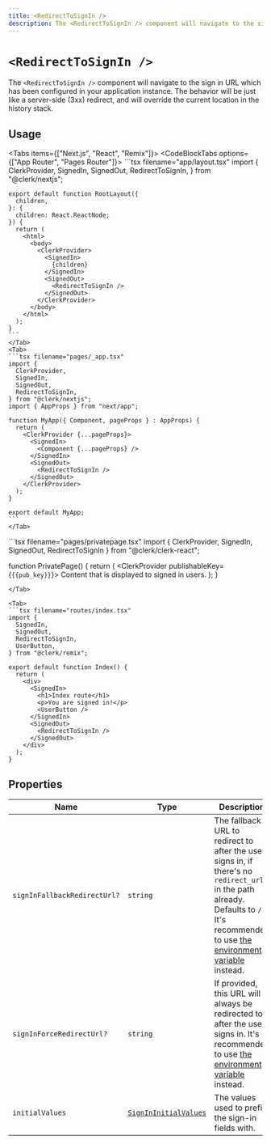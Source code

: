 ```yaml
---
title: <RedirectToSignIn />
description: The <RedirectToSignIn /> component will navigate to the sign in URL which has been configured in your application instance. The behavior will be just like a server-side (3xx) redirect, and will override the current location in the history stack.
---
```


# `<RedirectToSignIn />`

The `<RedirectToSignIn />` component will navigate to the sign in URL which has been configured in your application instance. The behavior will be just like a server-side (3xx) redirect, and will override the current location in the history stack.

## Usage

<InjectKeys>

<Tabs items={["Next.js", "React", "Remix"]}>
  <CodeBlockTabs options={["App Router", "Pages Router"]}>
    <Tab>
    ```tsx filename="app/layout.tsx"
    import {
      ClerkProvider,
      SignedIn,
      SignedOut,
      RedirectToSignIn,
    } from "@clerk/nextjs";

    export default function RootLayout({
      children,
    }: {
      children: React.ReactNode;
    }) {
      return (
        <html>
          <body>
            <ClerkProvider>
              <SignedIn>
                {children}
              </SignedIn>
              <SignedOut>
                <RedirectToSignIn />
              </SignedOut>
            </ClerkProvider>
          </body>
        </html>
      );
    }
    ```
    </Tab>
    <Tab>
    ```tsx filename="pages/_app.tsx"
    import {
      ClerkProvider,
      SignedIn,
      SignedOut,
      RedirectToSignIn,
    } from "@clerk/nextjs";
    import { AppProps } from "next/app";

    function MyApp({ Component, pageProps } : AppProps) {
      return (
        <ClerkProvider {...pageProps}>
          <SignedIn>
            <Component {...pageProps} />
          </SignedIn>
          <SignedOut>
            <RedirectToSignIn />
          </SignedOut>
        </ClerkProvider>
      );
    }

    export default MyApp;
    ```
    </Tab>
  </CodeBlockTabs>
  <Tab>
  ```tsx filename="pages/privatepage.tsx"
  import {
    ClerkProvider,
    SignedIn,
    SignedOut,
    RedirectToSignIn
  } from "@clerk/clerk-react";

  function PrivatePage() {
    return (
      <ClerkProvider publishableKey={`{{pub_key}}`}>
        <SignedIn>
          Content that is displayed to signed in
          users.
        </SignedIn>
        <SignedOut>
          <RedirectToSignIn />
        </SignedOut>
      </div>
    );
  }

  ```
  </Tab>

  <Tab>
  ```tsx filename="routes/index.tsx"
  import {
    SignedIn,
    SignedOut,
    RedirectToSignIn,
    UserButton,
  } from "@clerk/remix";

  export default function Index() {
    return (
      <div>
        <SignedIn>
          <h1>Index route</h1>
          <p>You are signed in!</p>
          <UserButton />
        </SignedIn>
        <SignedOut>
          <RedirectToSignIn />
        </SignedOut>
      </div>
    );
  }
  ```
  </Tab>
</Tabs>

</InjectKeys>

## Properties

| Name | Type | Description |
| --- | --- | --- |
| `signInFallbackRedirectUrl?`         | `string`                                                                              | The fallback URL to redirect to after the user signs in, if there's no `redirect_url` in the path already. Defaults to `/`. It's recommended to use [the environment variable](/docs/deployments/clerk-environment-variables#sign-in-and-sign-up-redirects) instead.                                                                                                                                                                            |
| `signInForceRedirectUrl?`         | `string`                                                                              | If provided, this URL will always be redirected to after the user signs in. It's recommended to use [the environment variable](/docs/deployments/clerk-environment-variables#sign-in-and-sign-up-redirects) instead.                                                                                                                                                                            |
| `initialValues` | [`SignInInitialValues`](/docs/references/javascript/types/sign-in-initial-values) | The values used to prefill the sign-in fields with. |

